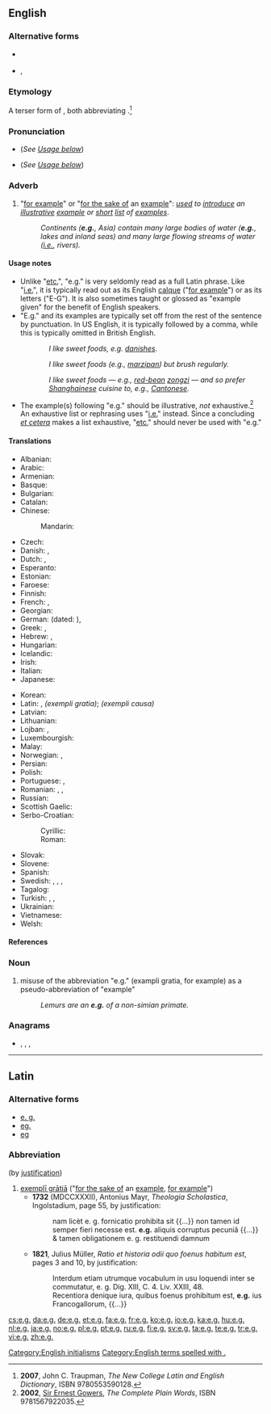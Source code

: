 {{also|Appendix:Variations of "eg"}}
==English==

===Alternative forms===
* {{sense|informal}} {{l|en|eg}}
* {{sense|dated}} {{l|en|ex. gr.}}, {{l|en|e. g.}}

===Etymology===
A terser form of {{m|en|ex. gr.}}, both abbreviating {{der|en|la|exemplī grātiā||[[for the sake of]] an [[example]]}}.<ref>'''2007''', John C. Traupman, ''The New College Latin and English Dictionary'', ISBN 9780553590128.</ref>

===Pronunciation===
* {{a|UK}} {{IPA|/ˌiːˈdʒiː/|/fɔː(ɹ) ɪɡˈzɑːmpəl/|lang=en}} (''See [[#Usage notes|Usage below]]'')
* {{a|US}} {{IPA|/ˌiˈdʒi/|/fɔɹ ɪɡˈzæmpəl/|lang=en}} (''See [[#Usage notes|Usage below]]'')

===Adverb===
{{en-adv|?}}

# "[[for example]]" or "[[for the sake of]] an [[example]]": ''[[use]]d to [[introduce]] an [[illustrative]] [[example]] or [[short]] [[list]] of [[example]]s''.
#: ''Continents ('''e.g.''', Asia) contain many large bodies of water ('''e.g.''', lakes and inland seas) and many large flowing streams of water ([[i.e.]], rivers).''

====Usage notes====
* Unlike "[[etc.]]", "e.g." is very seldomly read as a full Latin phrase. Like "[[i.e.]]", it is typically read out as its English [[calque]] ("[[for example]]") or as its letters ("E-G"). It is also sometimes taught or glossed as "example given" for the benefit of English speakers.
* "E.g." and its examples are typically set off from the rest of the sentence by punctuation. In US English, it is typically followed by a comma, while this is typically omitted in British English.
:: {{a|UK}} ''I like sweet foods, e.g. [[danish]]es.''
:: {{a|US}} ''I like sweet foods (e.g., [[marzipan]]) but brush regularly.''
:: {{a|US}} ''I like sweet foods — e.g., [[red bean|red-bean]] [[zongzi]] — and so prefer [[Shanghainese]] cuisine to, e.g., [[Cantonese]].''
* The example(s) following "e.g." should be illustrative, ''not'' exhaustive.<ref>'''2002''', [[w:Ernest Gowers|Sir Ernest Gowers]], ''The Complete Plain Words'', ISBN 9781567922035.</ref> An exhaustive list or rephrasing uses "[[i.e.]]" instead. Since a concluding ''[[et cetera]]'' makes a list exhaustive, "[[etc.]]" should never be used with "e.g."

====Translations====
{{trans-top|abbreviation for “for example”}}
* Albanian: {{qualifier|[[për shembull]]}} {{t|sq|p. sh.}}
* Arabic: {{t|ar|على سبيل المثال}}
* Armenian: {{t|hy|օր.}} {{qualifier|[[օրինակ]]}}
* Basque: {{t+|eu|adib.}} {{qualifier|[[adibidez]]}}
* Bulgarian: {{qualifier|[[например]]}} {{t|bg|напр.|sc=Cyrl}}
* Catalan: {{t|ca|p. ex.}} {{qualifier|[[per exemple]]}}
* Chinese:
*: Mandarin: {{t+check|cmn|例如|tr=li4 ru2|sc=Hani}}
* Czech: {{t+|cs|např.}}
* Danish: {{t+|da|f.eks.}}, {{t+|da|fx}} {{qualifier|{{t+|da|for eksempel}}}}
* Dutch: {{t+|nl|bv.}}, {{t+|nl|bijv.}} {{qualifier|{{t+|nl|bijvoorbeeld}}}}
* Esperanto: {{qualifier|[[ekzemple]]}} {{t|eo|ekz.}}
* Estonian: {{qualifier|[[näiteks]]}} {{t+|et|nt}}
* Faroese: {{t|fo|t.d.}} {{qualifier|{{t|fo|til dømis}}}}
* Finnish: {{qualifier|[[esimerkiksi]]}} {{t+|fi|esim.}}
* French: {{t+check|fr|par ex.}}, {{t+check|fr|p. ex.}} {{qualifier|[[par exemple]]}} <!-- are both right? -->
* Georgian: {{t+|ka|მაგ.}}
* German: {{qualifier|[[zum Beispiel]]}} {{t+|de|z. B.}} (dated: {{qualifier|[[zum Exempel]]}} {{t|de|z. E.}}), {{qualifier|[[beispielsweise]]}} {{t+|de|bspw.}}
* Greek: {{t+|el|π.χ.}}, {{t+|el|παραδείγματος χάριν}}
* Hebrew: {{t|he|לדוגמה|tr=l'dugmá}}, {{t|he|למשל|tr=l'mashál}}
* Hungarian: {{qualifier|[[például]]}} {{t|hu|[[pl.]]}}
* Icelandic: {{t+|is|t.d.}} {{qualifier|{{t+|is|til dæmis}}}}
* Irish: {{t|ga|m.sh.}}
* Italian: {{qualifier|[[ad esempio]]}} {{t|it|ad es.}}
* Japanese: {{t+|ja|例えば|tr=tatoeba|sc=Jpan}}
{{trans-mid}}
* Korean: {{t|ko|예를 들면|sc=Kore}}
* Latin: {{t+|la|e. g.}}, {{t+|la|ex. gr.}} ''(exempli gratia)''; {{t+|la|e. c.}} ''(exempli causa)''
* Latvian: {{qualifier|[[piemēram]]}} {{t|lv|piem.}}
* Lithuanian: {{qualifier|[[pavyzdžiui]]}} {{t|lt|pvz.}}
* Lojban: {{t+|jbo|mu'u}}, {{t+|jbo|mu'a}}
* Luxembourgish: {{t|lb|z. B.}}
* Malay: {{t|ms|mis.}} {{qualifier|[[misalnya]]}}
* Norwegian: {{t+|no|f.eks.}} {{qualifier|{{t+|no|for eksempel}}}}, {{t+|no|t.d.}} {{qualifier|{{t|no|til dømes}}}}
* Persian: {{t|fa|برای مثال|sc=Arab}}
* Polish: {{qualifier|[[na]] [[przykład]]}} {{t+|pl|np.}}
* Portuguese: {{t+|pt|p. ex.}}, {{qualifier|[[por exemplo]]}} {{t+|pt|ex.}}
* Romanian: {{t|ro|de exemplu}}, {{t|ro|de ex.}}, {{t|ro|e.g.}}
* Russian: {{qualifier|[[например]]}} {{t|ru|напр.}}
* Scottish Gaelic: {{t+|gd|me}}
* Serbo-Croatian:
*: Cyrillic: {{t|sh|нпр.}} {{qualifier|[[на]] [[пример]]}}
*: Roman: {{t|sh|npr.}} {{qualifier|[[na]] [[primer]]}}
* Slovak: {{qualifier|[[napríklad]]}} {{t+|sk|napr.}}
* Slovene: {{qualifier|[[na]] [[primer]]}} {{t|sl|npr.}}
* Spanish: {{t+|es|por ejemplo}}
* Swedish: {{t+|sv|t.ex.}}, {{t+|sv|t ex}}, {{t|sv|tex.}} {{t|sv|t. ex.}} {{qualifier|{{t+|sv|till exempel}}}}, {{t+|sv|exempelvis}}
* Tagalog: {{t+|tl|halimbawa}}
* Turkish: {{t+|tr|örneğin}}, {{t+|tr|mesela}}, {{t|tr|örn.}}
* Ukrainian: {{t|uk|наприклад|tr=napryklad}}
* Vietnamese: {{qualifier|[[ví dụ]]}} {{t|vi|vd.}}
* Welsh: {{t|cy|e.e.}}
{{trans-bottom}}

====References====
<references/>

===Noun===
{{en-noun|?}}

# {{label|en|informal}} misuse of the abbreviation "e.g." (exampli gratia, for example) as a pseudo-abbreviation of "example"
#: ''Lemurs are an '''e.g.''' of a non-simian primate.''

===Anagrams===
* {{l|en|Ge}}, {{l|en|gE}}, {{l|en|GE}}, {{l|en|ge}}

[[Category:English initialisms]]
[[Category:English terms spelled with .]]

----

==Latin==

===Alternative forms===
* [[e. g.]]
* [[eg.]]
*[[eg]]

===Abbreviation===
{{rfc-header|Abbreviation}}
{{head|la|abbreviation}} (by [[justification]])

# [[exempli gratia|exemplī grātiā]] ("[[for the sake of]] an [[example]], [[for example]]")
#* '''1732''' (MDCCXXXII), Antonius Mayr, ''Theologia Scholastica'', Ingolstadium, page 55, by justification:
#*: nam licèt e. g. fornicatio prohibita sit {{...}} non tamen id semper fieri necesse est. '''e.g.''' aliquis corruptus pecuniâ {{...}} & tamen obligationem e. g. restituendi damnum
#* '''1821''', Julius Müller, ''Ratio et historia odii quo foenus habitum est'', pages 3 and 10, by justification:
#*: Interdum etiam utrumque vocabulum in usu loquendi inter se commutatur, e. g. Dig. XIII, C. 4. Liv. XXIII, 48.
#*: Recentiora denique iura, quibus foenus prohibitum est, '''e.g.''' ius Francogallorum, {{...}}

[[cs:e.g.]]
[[da:e.g.]]
[[de:e.g.]]
[[et:e.g.]]
[[fa:e.g.]]
[[fr:e.g.]]
[[ko:e.g.]]
[[io:e.g.]]
[[ka:e.g.]]
[[hu:e.g.]]
[[nl:e.g.]]
[[ja:e.g.]]
[[no:e.g.]]
[[pl:e.g.]]
[[pt:e.g.]]
[[ru:e.g.]]
[[fi:e.g.]]
[[sv:e.g.]]
[[ta:e.g.]]
[[te:e.g.]]
[[tr:e.g.]]
[[vi:e.g.]]
[[zh:e.g.]]